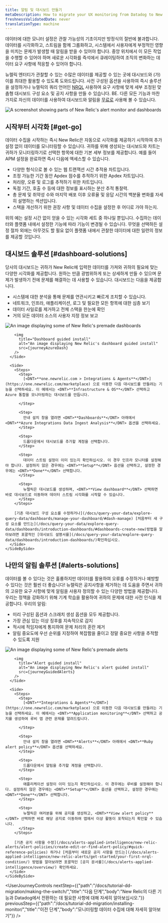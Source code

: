 ```yaml
---
title: 알림 및 대시보드 만들기
metaDescription: How to migrate your UX monitoring from Datadog to New Relic.
freshnessValidatedDate: never
translationType: machine
---
```









데이터에 대한 모니터 설정은 관찰 가능성의 기초이지만 방정식의 절반에 불과합니다. 데이터를 시각화하고, 스트림을 함께 그룹화하고, 시스템에서 사용자에게 부정적인 영향을 미치는 문제가 발생할 때 알림을 받을 수 있어야 합니다. 중앙 위치에서 이 모든 작업을 수행할 수 있어야 하며 새로운 시각화를 즉석에서 큐레이팅하여 조직의 변화하는 데이터 요구 사항에 적응할 수 있어야 합니다.

뉴렐릭 엔터티가 관찰할 수 있는 수많은 데이터를 제공할 수 있는 곳에 대시보드와 <InlinePopover type="alerts"/>(가) 이를 최대한 활용할 수 있도록 도와드립니다. 사전 구성된 옵션을 사용하여 즉시 솔루션을 설정하거나 뉴렐릭의 쿼리 언어인 [NRQL](/docs/query-your-data/nrql-new-relic-query-language/get-started/introduction-nrql-new-relics-query-language/) 사용하여 요구 사항에 맞게 세부 조정된 맞춤형 대시보드 구성 요소 및 공지 사항을 만들 수 있습니다. BE. 다른 모든 기능과 마찬가지로 자신의 데이터를 사용하여 대시보드와 알림을 [무료로](https://newrelic.com/signup) 사용해 볼 수 있습니다.

<img
  title="Alerts-and-dash"
  alt="A screenshot showing parts of New Relic's alert monitor and dashboards"
  src={journeyAlertsAndDash}
/>

## 시작부터 시각화 [#get-go]

데이터 수집을 시작하는 즉시 New Relic은 자동으로 시각화를 제공하기 시작하여 추가 설정 없이 데이터를 모니터링할 수 있습니다. 귀하를 위해 생성되는 대시보드와 차트는 귀하가 모니터링하기로 선택한 항목에 대한 기본 세부 정보를 제공합니다. 예를 들어 APM 설정을 완료하면 즉시 다음에 액세스할 수 있습니다.

* 다양한 형식으로 볼 수 있는 웹 트랜잭션 시간 추적용 차트입니다.
* 조정 가능한 기간 동안 Apdex 점수를 추적하기 위한 Apdex 차트입니다.
* 처리량, 오류 및 로그를 추적하기 위한 차트입니다.
* 독점 기간, 호출 수 등에 대한 정보를 표시하는 분산 추적 통찰력.
* 총 문제 및 취약성 수와 마지막 배포 이후 오류율 및 응답 시간의 백분율 변화를 자세히 설명하는 섹션입니다.
* 스택을 개선하기 위한 권장 사항 및 데이터 수집을 설정한 후 어디로 가야 하는지.

위의 예는 설정 시간 없이 얻을 수 있는 시각화 세트 중 하나일 뿐입니다. 수집하는 데이터와 플랫폼 내에서 설정한 기능에 따라 기능이 변경될 수 있습니다. 무엇을 선택하든 설정 절차 외에는 아무것도 할 필요 없이 플랫폼 내에서 관찰한 데이터에 대한 일련의 정보를 제공할 것입니다.

## 대시보드 솔루션 [#dashboard-solutions]

당사의 대시보드는 귀하가 New Relic에 입력한 데이터를 가져와 귀하의 필요에 맞는 다양한 시각화를 제공합니다. 원하는 만큼 광범위하게 또는 상세하게 만들 수 있으며 문제가 발생하기 전에 문제를 해결하는 데 사용할 수 있습니다. 대시보드는 다음을 제공합니다.

* 시스템에 대한 분석을 통해 문제를 연관시키고 빠르게 조치할 수 있습니다.
* 네트워크, 인프라, 애플리케이션, 로그 및 필요한 모든 항목에 대한 심층 보기
* 데이터 사일로를 제거하고 전체 스택을 한눈에 확인
* 거의 모든 데이터 소스의 사용자 지정 정보 보고

<CollapserGroup>
  <Collapser
    id="dash-install"
    title="미리 만들어진 대시보드 설치"
  >
    <SideBySide>
      <Side>
        <img
          title="Premade dashboards"
          alt="An image displaying some of New Relic's premade dashboards"
          src={journeyInfraDash}
        />

        <img
          title="Dashboard guided install"
          alt="An image displaying New Relic's dashboard guided install"
          src={journeyAzureDash}
        />
      </Side>

      <Side>
        <Steps>
          <Step>
            [<DNT>**one.newrelic.com > Integrations & Agents**</DNT>](https://one.newrelic.com/marketplace) 으로 이동한 다음 대시보드를 만들려는 기능을 선택하세요. 이 예에서는 <DNT>**Infrastructure & OS**</DNT> 선택하고 Azure 통합을 모니터링하는 대시보드를 만듭니다.  

          </Step>

          <Step>
            안내 설치 창을 열려면 <DNT>**Dashboards**</DNT> 아래에서 <DNT>**Azure Integrations Data Ingest Analysis**</DNT> 옵션을 선택하세요.
          </Step>

          <Step>
            드롭다운에서 대시보드를 추가할 계정을 선택합니다.
          </Step>

          <Step>
            데이터 스트림 설정이 이미 있는지 확인하십시오. 이 경우 인프라 모니터를 설정해야 합니다. 설정하지 않은 경우에는 <DNT>**Setup**</DNT> 옵션을 선택하고, 설정한 경우에는 <DNT>**Done**</DNT> 선택합니다.
          </Step>

          <Step>
            뉴렐릭은 대시보드를 생성하며, <DNT>**View dashboard**</DNT> 선택하면 바로 대시보드로 이동하여 데이터 스트림 시각화를 시작할 수 있습니다.
          </Step>
        </Steps>

        [기존 대시보드 구성 요소를 수정하거나](/docs/query-your-data/explore-query-data/dashboards/manage-your-dashboard/#dash-manage) [처음부터 새 구성 요소를 만드는](/docs/query-your-data/explore-query-data/dashboards/introduction-dashboards/#dashboards-create-new)방법을 알아보려면 포괄적인 [대시보드 설명서를](/docs/query-your-data/explore-query-data/dashboards/introduction-dashboards/)확인하십시오.
      </Side>
    </SideBySide>
  </Collapser>
</CollapserGroup>

## 나만의 알림 솔루션 [#alerts-solutions]

데이터를 볼 수 있다는 것은 훌륭하지만 데이터를 활용하여 오류를 수정하거나 예방할 수 있다는 것은 훨씬 더 좋습니다! 뉴렐릭은 공지사항을 제거하는 데 도움을 주면서 귀하의 고유한 요구 사항에 맞게 알림을 사용자 정의할 수 있는 다양한 방법을 제공합니다. 우리는 정책을 강화하기 위해 기계 학습을 활용하여 귀하의 문제에 대한 사전 인식을 제공합니다. 우리의 알림:

* 미리 구성된 옵션과 스크래치 생성 옵션을 모두 제공합니다.
* 가장 관심 있는 이상 징후를 지속적으로 감지
* 적시에 적임자에게 통지하여 문제 처리의 혼란 제거
* 알림 중요도에 우선 순위를 지정하여 복잡함을 줄이고 정말 중요한 사항을 추적할 수 있도록 지원

<CollapserGroup>
  <Collapser
    id="alerts-install"
    title="미리 만들어진 알림 설치"
  >
    <SideBySide>
      <Side>
        <img
          title="Premade alerts"
          alt="An image displaying some of New Relic's premade alerts"
          src={journeyPremadeAlerts}
        />

        <img
          title="Alert guided install"
          alt="An image displaying New Relic's alert guided install"
          src={journeyGuidedAlerts}
        />
      </Side>

      <Side>
        <Steps>
          <Step>
            [<DNT>**Integrations & Agents**</DNT>](https://one.newrelic.com/marketplace) 으로 이동한 다음 대시보드를 만들려는 기능을 선택하세요. 이 예에서는 <DNT>**Application monitoring**</DNT> 선택하고 공지를 생성하여 루비 앱 관련 문제를 알려드립니다.  

          </Step>

          <Step>
            안내 설치 창을 열려면 <DNT>**Alerts**</DNT> 아래에서 <DNT>**Ruby alert policy**</DNT> 옵션을 선택하세요.
          </Step>

          <Step>
            드롭다운에서 알림을 추가할 계정을 선택합니다.
          </Step>

          <Step>
            애플리케이션 설정이 이미 있는지 확인하십시오. 이 경우에는 루비를 설정해야 합니다. 설정하지 않은 경우에는 <DNT>**Setup**</DNT> 옵션을 선택하고, 설정한 경우에는 <DNT>**Done**</DNT> 선택합니다.
          </Step>

          <Step>
            뉴렐릭은 여러분을 위해 공지를 생성하고, <DNT>**View alert policy**</DNT> 선택하면 바로 해당 공지로 이동하여 앱에서 이상 활동이 포착되는지 확인할 수 있습니다.
          </Step>
        </Steps>

        [기존 공지 사항을 수정](/docs/alerts-applied-intelligence/new-relic-alerts/alert-policies/create-edit-or-find-alert-policy/#quick-reference-policies) 하거나 [처음부터 새로운 공지 사항을 만드는](/docs/alerts-applied-intelligence/new-relic-alerts/get-started/your-first-nrql-condition/) 방법을 알아보려면 포괄적인 [공지 문서를](/docs/alerts-applied-intelligence/overview/) 확인하세요.
      </Side>
    </SideBySide>
  </Collapser>
</CollapserGroup>

<UserJourneyControls
  nextStep={{"path":"/docs/tutorial-dd-migration/making-the-switch/","title":"다음 단계","body":"New Relic의 다른 기능과 Datadog에서 전환하는 데 필요한 사항에 대해 자세히 알아보십시오."}}
  previousStep={{"path":"/docs/tutorial-dd-migration/installing-monitor/","title":"이전 단계","body":"모니터링할 데이터 수집에 대해 자세히 알아보기"}}
/>